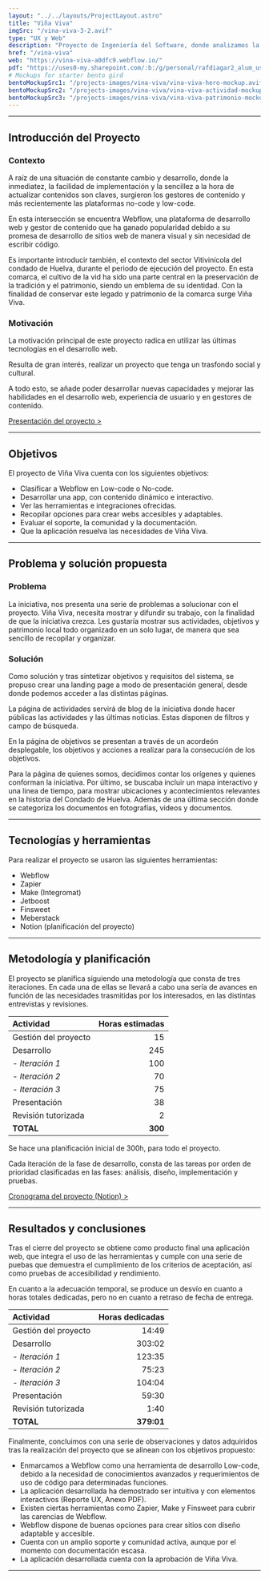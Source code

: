 ```yaml
---
layout: "../../layouts/ProjectLayout.astro"
title: "Viña Viva"
imgSrc: "/vina-viva-3-2.avif"
type: "UX y Web"
description: "Proyecto de Ingeniería del Software, donde analizamos la herramienta no-code Webflow. Además, usamos herramientas como Zapier, Make y Memberstack."
href: "/vina-viva"
web: "https://vina-viva-a0dfc9.webflow.io/"
pdf: "https://uses0-my.sharepoint.com/:b:/g/personal/rafdiagar2_alum_us_es/ETfGPHzUeTlOoX2V1qsPs3sBbGhqYn6xAVQHnHCiPsRh2A?e=RTHZvA"
# Mockups for starter bento gird
bentoMockupSrc1: "/projects-images/vina-viva/vina-viva-hero-mockup.avif"
bentoMockupSrc2: "/projects-images/vina-viva/vina-viva-actividad-mockup.avif"
bentoMockupSrc3: "/projects-images/vina-viva/vina-viva-patrimonio-mockup.avif"
---
```


---

## Introducción del Proyecto

### Contexto

A raíz de una situación de constante
cambio y desarrollo, donde la inmediatez, la facilidad de implementación y la sencillez a
la hora de actualizar contenidos son claves, surgieron los gestores
de contenido y más recientemente las plataformas no-code y low-code.

En esta intersección se encuentra Webflow, una plataforma de desarrollo web y
gestor de contenido que ha ganado popularidad debido a su promesa de desarrollo de
sitios web de manera visual y sin necesidad de escribir código.

Es importante introducir también, el contexto del sector Vitivinícola del condado de Huelva, durante el periodo de ejecución del proyecto.
En esta comarca, el cultivo de la vid ha sido una parte
central en la preservación de la tradición y el patrimonio, siendo un emblema
de su identidad.
Con la finalidad de conservar este legado y patrimonio de la comarca surge Viña
Viva.

### Motivación

La motivación principal de este proyecto radica en utilizar las últimas tecnologías
en el desarrollo web.

Resulta de gran interés, realizar un proyecto que tenga un trasfondo social y
cultural.

A todo esto, se añade poder desarrollar nuevas capacidades y mejorar las
habilidades en el desarrollo web, experiencia de usuario y en gestores de contenido.

[Presentación del proyecto >](https://uses0-my.sharepoint.com/:b:/g/personal/rafdiagar2_alum_us_es/EabrQbAU3QJKnRhaXhVMCWcB7AUsetoI0-ZYuJCJzag3VA?e=FRMgdW)

---

## Objetivos

El proyecto de Viña Viva cuenta con los siguientes objetivos:

- Clasificar a Webflow en Low-code o No-code.
- Desarrollar una app, con contenido dinámico e interactivo.
- Ver las herramientas e integraciones ofrecidas.
- Recopilar opciones para crear webs accesibles y adaptables.
- Evaluar el soporte, la comunidad y la documentación.
- Que la aplicación resuelva las necesidades de Viña Viva.

---

## Problema y solución propuesta

### Problema

La iniciativa, nos presenta una serie de problemas a solucionar con el proyecto. Viña Viva, necesita mostrar y difundir su trabajo, con la finalidad de que la iniciativa crezca. Les gustaría mostrar sus actividades, objetivos y patrimonio local todo organizado en un solo lugar, de manera que sea sencillo de recopilar y organizar.

### Solución

Como solución y tras sintetizar objetivos y requisitos del sistema, se propuso crear una landing page a modo de presentación general, desde donde podemos acceder a las distintas páginas.

La página de actividades servirá de blog de la iniciativa donde hacer públicas las actividades y las últimas noticias. Estas disponen de filtros y campo de búsqueda.

En la página de objetivos se presentan a través de un acordeón desplegable, los objetivos y acciones a realizar para la consecución de los objetivos.

Para la página de quienes somos, decidimos contar los orígenes y quienes conforman la iniciativa.
Por último, se buscaba incluir un mapa interactivo y una linea de tiempo, para mostrar ubicaciones y acontecimientos relevantes en la historia del Condado de Huelva. Además de una última sección donde se categoriza los documentos en fotografías, vídeos y documentos.

---

## Tecnologías y herramientas

Para realizar el proyecto se usaron las siguientes herramientas:

- Webflow
- Zapier
- Make (Integromat)
- Jetboost
- Finsweet
- Meberstack
- Notion (planificación del proyecto)

---

## Metodología y planificación

El proyecto se planifica siguiendo una metodología que consta de tres iteraciones. En cada una de ellas se llevará a cabo una sería de avances en función de las necesidades trasmitidas por los interesados, en las distintas entrevistas y revisiones.

| Actividad            | Horas estimadas |
| :------------------- | --------------: |
| Gestión del proyecto |              15 |
| Desarrollo           |             245 |
| _- Iteración 1_      |             100 |
| _- Iteración 2_      |              70 |
| _- Iteración 3_      |              75 |
| Presentación         |              38 |
| Revisión tutorizada  |               2 |
| **TOTAL**            |         **300** |

Se hace una planificación inicial de 300h, para todo el proyecto.

Cada iteración de la fase de desarrollo, consta de las tareas por orden de prioridad clasificadas en las fases: análisis, diseño, implementación y pruebas.

[Cronograma del proyecto (Notion) >](https://abiding-seal-a86.notion.site/Cronograma-3647d490a6e043e99b0d65b001b42203)

---

## Resultados y conclusiones

Tras el cierre del proyecto se obtiene como producto final una aplicación web, que integra el uso de las herramientas y cumple con una serie de puebas que demuestra el cumplimiento de los criterios de aceptación, así como pruebas de accesibilidad y rendimiento.

En cuanto a la adecuación temporal, se produce un desvío en cuanto a horas totales dedicadas, pero no en cuanto a retraso de fecha de entrega.

| Actividad            | Horas dedicadas |
| :------------------- | --------------: |
| Gestión del proyecto |           14:49 |
| Desarrollo           |          303:02 |
| _- Iteración 1_      |          123:35 |
| _- Iteración 2_      |           75:23 |
| _- Iteración 3_      |          104:04 |
| Presentación         |           59:30 |
| Revisión tutorizada  |            1:40 |
| **TOTAL**            |      **379:01** |

Finalmente, concluimos con una serie de observaciones y datos adquiridos tras la realización del proyecto que se alinean con los objetivos propuesto:

- Enmarcamos a Webflow como una herramienta de desarrollo Low-code, debido a la necesidad de conocimientos avanzados y requerimientos de uso de código para determinadas funciones.
- La aplicación desarrollada ha demostrado ser intuitiva y con elementos interactivos (Reporte UX, Anexo PDF).
- Existen ciertas herramientas como Zapier, Make y Finsweet para cubrir las carencias de Webflow.
- Webflow dispone de buenas opciones para crear sitios con diseño adaptable y accesible.
- Cuenta con un amplio soporte y comunidad activa, aunque por el momento con documentación escasa.
- La aplicación desarrollada cuenta con la aprobación de Viña Viva.

---
